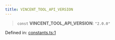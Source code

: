 ```yaml
---
title: VINCENT_TOOL_API_VERSION
---
```


> `const` **VINCENT\_TOOL\_API\_VERSION**: `"2.0.0"`

Defined in: [constants.ts:1](https://github.com/LIT-Protocol/Vincent/blob/73da7c01d4eb076a0ff8650f85c7adf29f486588/packages/libs/ability-sdk/src/lib/constants.ts#L1)
